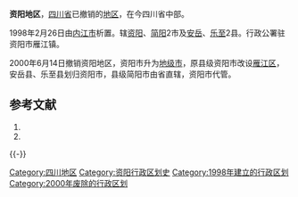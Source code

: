 {{Infobox Former Subdivision
|native_name               = 
|conventional_long_name    = 资阳地区
|common_name               = 资阳
|subdivision               = [[地区行政公署|地区]]
|nation                    = {{PRC}}
|year_start                = 1998年
|event_start               = 成立时间
|year_end                  = 2000年
|event_end                 = 撤销时间
|p1                        = 内江市
|flag_p1                   = Flag of the People's Republic of China.svg
|s1                        = 资阳市
|flag_s1                   = Flag of the People's Republic of China.svg
|image_map                 = Sichuan subdivisions - Ziyang.svg
|image_map_caption         = 
|capital                   = 资阳市
|stat_year1                = 2000年
|stat_area1                = 7960
|stat_pop1                 = 4697674
|today                     = [[资阳市|资阳市]]
}}
'''资阳地区'''，[[四川省|四川省]]已撤销的[[地区行政公署|地区]]，在今四川省中部。

1998年2月26日由[[内江市|内江市]]析置。辖[[资阳市|资阳]]、[[简阳市|简阳]]2市及[[安岳县|安岳]]、[[乐至县|乐至]]2县。行政公署驻资阳市雁江镇。

2000年6月14日撤销资阳地区，资阳市升为[[地级市|地级市]]，原县级资阳市改设[[雁江区|雁江区]]，安岳县、乐至县划归资阳市，县级简阳市由省直辖，资阳市代管。

== 参考文献 ==
{{Wikisourcehas|国务院关于同意四川省调整内江市行政区划设立资阳地区的批复|国务院关于同意四川省撤销资阳地区设立地级资阳市的批复}}
# {{Cite book | author = 戴均良等 | title = 《中国古今地名大词典》 | location = 上海 | publisher = 上海辞书出版社 | date = 2005 | language = zh-hans }}
# {{Cite book | author = 史为乐 | title = 《中华人民共和国政区沿革（1949-2002）》 | location = 北京 | publisher = 人民出版社 | date = 2006 | language = zh-hans }}
{{reflist}}
{{中华人民共和国行政区划小作品}}
{{-}}
{{四川省历史二级政区|nocat}}

[[Category:四川地区|Category:四川地区]]
[[Category:资阳行政区划史|Category:资阳行政区划史]]
[[Category:1998年建立的行政区划|Category:1998年建立的行政区划]]
[[Category:2000年废除的行政区划|Category:2000年废除的行政区划]]